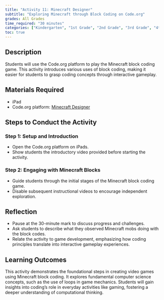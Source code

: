 ```yaml
---
title: "Activity 11: Minecraft Designer"
subtitle: "Exploring Minecraft through Block Coding on Code.org"
grades: All Grades
time_required: "30 minutes"
categories: ["Kindergarten", "1st Grade", "2nd Grade", "3rd Grade", "4th Grade", "5th Grade", "6th Grade", "30 Minutes"]
toc: true
---
```


## Description

Students will use the Code.org platform to play the Minecraft block coding game. This activity introduces various uses of block coding, making it easier for students to grasp coding concepts through interactive gameplay.

## Materials Required

- iPad
- Code.org platform: [Minecraft Designer](https://studio.code.org/s/minecraft)

## Steps to Conduct the Activity

### Step 1: Setup and Introduction

- Open the Code.org platform on iPads.
- Show students the introductory video provided before starting the activity.

### Step 2: Engaging with Minecraft Blocks

- Guide students through the initial stages of the Minecraft block coding game.
- Disable subsequent instructional videos to encourage independent exploration.

## Reflection

- Pause at the 30-minute mark to discuss progress and challenges.
- Ask students to describe what they observed Minecraft mobs doing with the block codes.
- Relate the activity to game development, emphasizing how coding principles translate into interactive gameplay experiences.

## Learning Outcomes

This activity demonstrates the foundational steps in creating video games using Minecraft block coding. It explores fundamental computer science concepts, such as the use of loops in game mechanics. Students will gain insights into coding's role in everyday activities like gaming, fostering a deeper understanding of computational thinking.
